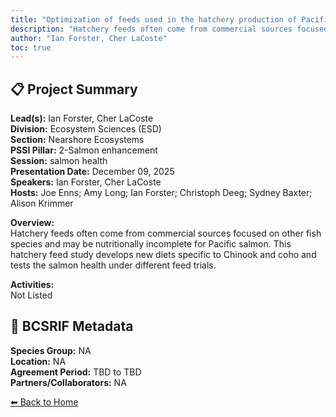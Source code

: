```yaml
---
title: "Optimization of feeds used in the hatchery production of Pacific Salmon."
description: "Hatchery feeds often come from commercial sources focused on other fish species and may be nutritionally incomplete for Pacific salmon. This hatchery feed study develops new diets specific to Chinook and coho and tests the salmon health under different feed trials."
author: "Ian Forster, Cher LaCoste"
toc: true
---
```


## 📋 Project Summary

**Lead(s):** Ian Forster, Cher LaCoste  
**Division:** Ecosystem Sciences (ESD)  
**Section:** Nearshore Ecosystems  
**PSSI Pillar:** 2-Salmon enhancement  
**Session:** salmon health  
**Presentation Date:** December 09, 2025  
**Speakers:** Ian Forster, Cher LaCoste  
**Hosts:** Joe Enns; Amy Long; Ian Forster; Christoph Deeg; Sydney Baxter; Alison Krimmer  

**Overview:**  
Hatchery feeds often come from commercial sources focused on other fish species and may be nutritionally incomplete for Pacific salmon. This hatchery feed study develops new diets specific to Chinook and coho and tests the salmon health under different feed trials.   

**Activities:**  
Not Listed

## 🧬 BCSRIF Metadata

**Species Group:** NA  
**Location:** NA  
**Agreement Period:** TBD to TBD  
**Partners/Collaborators:** NA  

[⬅ Back to Home](../index.qmd)
